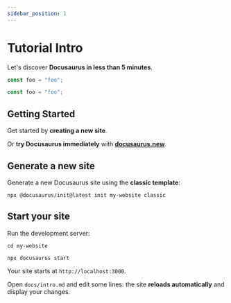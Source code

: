 ```yaml
---
sidebar_position: 1
---
```


# Tutorial Intro

Let's discover **Docusaurus in less than 5 minutes**.

```jsx sandpack title="/src/components/HelloCodeTitle.js"
const foo = "foo";
```

```jsx live
const foo = "foo";
```

## Getting Started

Get started by **creating a new site**.

Or **try Docusaurus immediately** with **[docusaurus.new](https://docusaurus.new)**.

## Generate a new site

Generate a new Docusaurus site using the **classic template**:

```shell
npx @docusaurus/init@latest init my-website classic
```

## Start your site

Run the development server:

```shell
cd my-website

npx docusaurus start
```

Your site starts at `http://localhost:3000`.

Open `docs/intro.md` and edit some lines: the site **reloads automatically** and display your changes.
